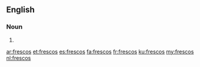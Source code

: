 ==English==

===Noun===
{{head|en|plural}}

# {{plural of|fresco|lang=en}}

[[ar:frescos]]
[[et:frescos]]
[[es:frescos]]
[[fa:frescos]]
[[fr:frescos]]
[[ku:frescos]]
[[my:frescos]]
[[nl:frescos]]